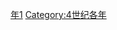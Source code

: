 {{Catnav|頁面分類|历史|歷史時代|年|4世纪各年}}
{{Commons category|331}}

[[Category:330年代|年1]]
[[Category:4世纪各年|Category:4世纪各年]]